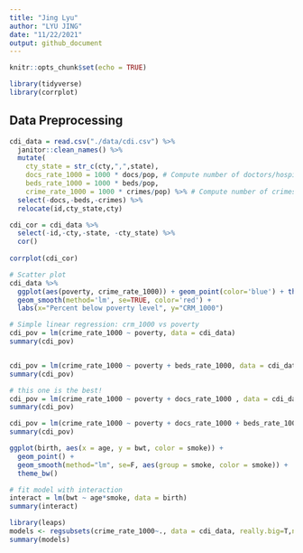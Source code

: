 ```yaml
---
title: "Jing Lyu"
author: "LYU JING"
date: "11/22/2021"
output: github_document
---
```



```r
knitr::opts_chunk$set(echo = TRUE)
```

```r
library(tidyverse)
library(corrplot)
```
## Data Preprocessing

```r
cdi_data = read.csv("./data/cdi.csv") %>%
  janitor::clean_names() %>%
  mutate(
    cty_state = str_c(cty,",",state),
    docs_rate_1000 = 1000 * docs/pop, # Compute number of doctors/hospital beds per 1000 people.
    beds_rate_1000 = 1000 * beds/pop,
    crime_rate_1000 = 1000 * crimes/pop) %>% # Compute number of crimes per 1000 people.) 
  select(-docs,-beds,-crimes) %>%
  relocate(id,cty_state,cty)
```

```r
cdi_cor = cdi_data %>%
  select(-id,-cty,-state, -cty_state) %>%
  cor() 
 
corrplot(cdi_cor)
```

```r

# Scatter plot 
cdi_data %>% 
  ggplot(aes(poverty, crime_rate_1000)) + geom_point(color='blue') + theme_bw(base_size=20) +
  geom_smooth(method='lm', se=TRUE, color='red') +
  labs(x="Percent below poverty level", y="CRM_1000")

# Simple linear regression: crm_1000 vs poverty
cdi_pov = lm(crime_rate_1000 ~ poverty, data = cdi_data)
summary(cdi_pov)


cdi_pov = lm(crime_rate_1000 ~ poverty + beds_rate_1000, data = cdi_data)
summary(cdi_pov)

# this one is the best!
cdi_pov = lm(crime_rate_1000 ~ poverty + docs_rate_1000 , data = cdi_data)
summary(cdi_pov)

cdi_pov = lm(crime_rate_1000 ~ poverty + docs_rate_1000 + beds_rate_1000 , data = cdi_data)
summary(cdi_pov)

```


```r
ggplot(birth, aes(x = age, y = bwt, color = smoke)) + 
  geom_point() +
  geom_smooth(method="lm", se=F, aes(group = smoke, color = smoke)) +
  theme_bw()

# fit model with interaction
interact = lm(bwt ~ age*smoke, data = birth)
summary(interact)
```


```r

library(leaps)
models <- regsubsets(crime_rate_1000~., data = cdi_data, really.big=T,nvmax = 5)
summary(models)
```

